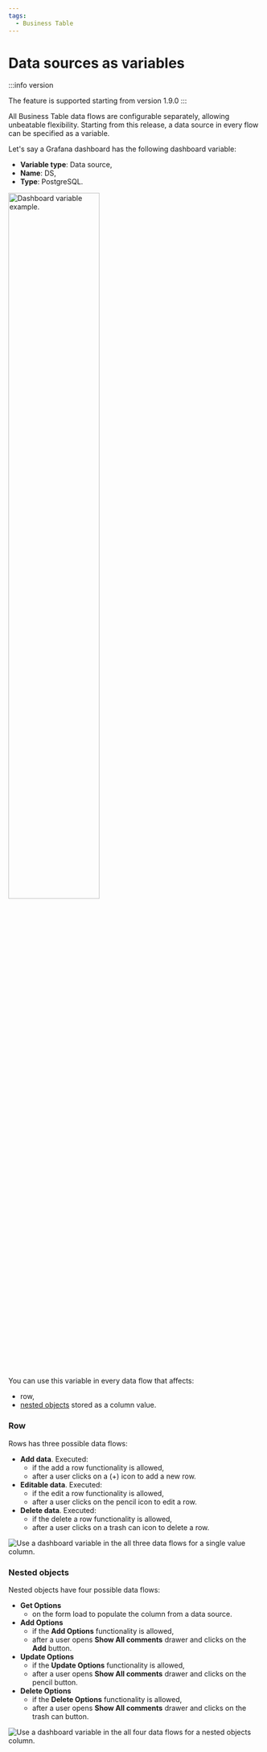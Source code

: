 ```yaml
---
tags:
  - Business Table
---
```



# Data sources as variables

:::info version

The feature is supported starting from version 1.9.0
:::

All Business Table data flows are configurable separately, allowing unbeatable flexibility. Starting from this release, a data source in every flow can be specified as a variable.

Let's say a Grafana dashboard has the following dashboard variable:

- **Variable type**: Data source,
- **Name**: DS,
- **Type**: PostgreSQL.

<Image
  title="Dashboard variable example."
  src="/img/blog/2024-12-04-business-table-1.9.0/dashboard-variable-ds.png"
  width="60%"
/>

You can use this variable in every data flow that affects:

- row,
- [nested objects](/plugins/business-table/nested/) stored as a column value.

### Row

Rows has three possible data flows:

- **Add data**. Executed:
  - if the add a row functionality is allowed,
  - after a user clicks on a (+) icon to add a new row.
- **Editable data**. Executed:
  - if the edit a row functionality is allowed,
  - after a user clicks on the pencil icon to edit a row.
- **Delete data**. Executed:
  - if the delete a row functionality is allowed,
  - after a user clicks on a trash can icon to delete a row.

<Image
  title="Use a dashboard variable in the all three data flows for a single value column."
  src="/img/plugins/business-table/single.png"
/>

### Nested objects

Nested objects have four possible data flows:

- **Get Options**
  - on the form load to populate the column from a data source.
- **Add Options**
  - if the **Add Options** functionality is allowed,
  - after a user opens **Show All comments** drawer and clicks on the **Add** button.
- **Update Options**
  - if the **Update Options** functionality is allowed,
  - after a user opens **Show All comments** drawer and clicks on the pencil button.
- **Delete Options**
  - if the **Delete Options** functionality is allowed,
  - after a user opens **Show All comments** drawer and clicks on the trash can button.

<Image
  title="Use a dashboard variable in the all four data flows for a nested objects column."
  src="/img/blog/2024-12-04-business-table-1.9.0/nested.png"
/>
